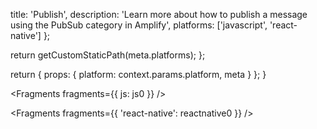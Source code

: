 
  title: 'Publish',
  description:
    'Learn more about how to publish a message using the PubSub category in Amplify',
  platforms: ['javascript', 'react-native']
};

  return getCustomStaticPath(meta.platforms);
};

  return {
    props: {
      platform: context.params.platform,
      meta
    }
  };
}


<Fragments fragments={{ js: js0 }} />


<Fragments fragments={{ 'react-native': reactnative0 }} />
